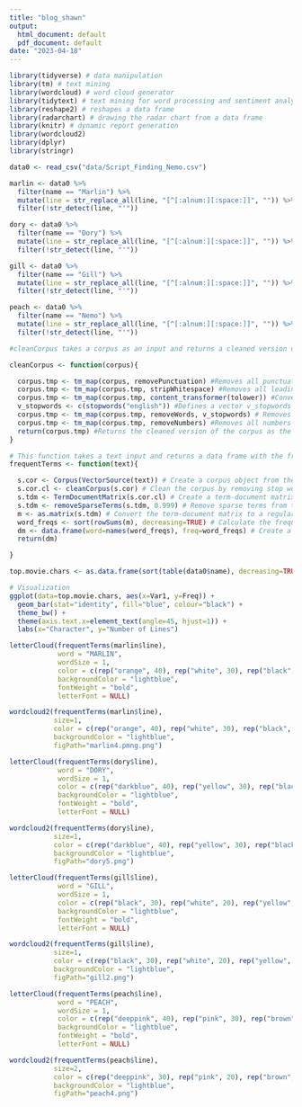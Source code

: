 ```yaml
---
title: "blog_shawn"
output:
  html_document: default
  pdf_document: default
date: "2023-04-18"
---
```


```r
library(tidyverse) # data manipulation
library(tm) # text mining
library(wordcloud) # word cloud generator
library(tidytext) # text mining for word processing and sentiment analysis
library(reshape2) # reshapes a data frame
library(radarchart) # drawing the radar chart from a data frame
library(knitr) # dynamic report generation
library(wordcloud2)
library(dplyr)
library(stringr)
```

```r
data0 <- read_csv("data/Script_Finding_Nemo.csv")
```

```r
marlin <- data0 %>%
  filter(name == "Marlin") %>% 
  mutate(line = str_replace_all(line, "[^[:alnum:][:space:]]", "")) %>%
  filter(!str_detect(line, "'"))

dory <- data0 %>%
  filter(name == "Dory") %>% 
  mutate(line = str_replace_all(line, "[^[:alnum:][:space:]]", "")) %>%
  filter(!str_detect(line, "'"))

gill <- data0 %>%
  filter(name == "Gill") %>% 
  mutate(line = str_replace_all(line, "[^[:alnum:][:space:]]", "")) %>%
  filter(!str_detect(line, "'"))

peach <- data0 %>%
  filter(name == "Nemo") %>% 
  mutate(line = str_replace_all(line, "[^[:alnum:][:space:]]", "")) %>%
  filter(!str_detect(line, "'"))
```

```r
#cleanCorpus takes a corpus as an input and returns a cleaned version of it:

cleanCorpus <- function(corpus){

  corpus.tmp <- tm_map(corpus, removePunctuation) #Removes all punctuation from the corpus and saves the result to a temporary variable. 
  corpus.tmp <- tm_map(corpus.tmp, stripWhitespace) #Removes all leading and trailing whitespace from the corpus and saves the result.
  corpus.tmp <- tm_map(corpus.tmp, content_transformer(tolower)) #Converts all text in the corpus to lowercase.
  v_stopwords <- c(stopwords("english")) #Defines a vector v_stopwords that contains the default English stop words that should be removed from the corpus.
  corpus.tmp <- tm_map(corpus.tmp, removeWords, v_stopwords) # Removes all stop words from the corpus.
  corpus.tmp <- tm_map(corpus.tmp, removeNumbers) #Removes all numbers from the corpus.
  return(corpus.tmp) #Returns the cleaned version of the corpus as the output of the function.
}
```

```r
# This function takes a text input and returns a data frame with the frequency count of the most common words in the text.
frequentTerms <- function(text){

  s.cor <- Corpus(VectorSource(text)) # Create a corpus object from the input text.
  s.cor.cl <- cleanCorpus(s.cor) # Clean the corpus by removing stop words and punctuation
  s.tdm <- TermDocumentMatrix(s.cor.cl) # Create a term-document matrix from the cleaned corpus.
  s.tdm <- removeSparseTerms(s.tdm, 0.999) # Remove sparse terms from the term-document matrix.
  m <- as.matrix(s.tdm) # Convert the term-document matrix to a regular matrix.
  word_freqs <- sort(rowSums(m), decreasing=TRUE) # Calculate the frequency count for each word in the matrix and sort them in descending order.
  dm <- data.frame(word=names(word_freqs), freq=word_freqs) # Create a data frame with the word and frequency count columns.
  return(dm)

}
```

```r
top.movie.chars <- as.data.frame(sort(table(data0$name), decreasing=TRUE))[1:20,]

# Visualization 
ggplot(data=top.movie.chars, aes(x=Var1, y=Freq)) +
  geom_bar(stat="identity", fill="blue", colour="black") +
  theme_bw() +
  theme(axis.text.x=element_text(angle=45, hjust=1)) +
  labs(x="Character", y="Number of Lines")
```

```r
letterCloud(frequentTerms(marlin$line), 
            word = "MARLIN", 
            wordSize = 1, 
            color = c(rep("orange", 40), rep("white", 30), rep("black", 1)),
            backgroundColor = "lightblue",
            fontWeight = "bold",
            letterFont = NULL)

wordcloud2(frequentTerms(marlin$line), 
           size=1,
           color = c(rep("orange", 40), rep("white", 30), rep("black", 1)),
           backgroundColor = "lightblue",
           figPath="marlin4.pmng.png")
```

```r
letterCloud(frequentTerms(dory$line), 
            word = "DORY", 
            wordSize = 1, 
            color = c(rep("darkblue", 40), rep("yellow", 30), rep("black", 1)),
            backgroundColor = "lightblue",
            fontWeight = "bold",
            letterFont = NULL)

wordcloud2(frequentTerms(dory$line), 
           size=1,
           color = c(rep("darkblue", 40), rep("yellow", 30), rep("black", 1)),
           backgroundColor = "lightblue",
           figPath="dory5.png")
```

```r
letterCloud(frequentTerms(gill$line), 
            word = "GILL", 
            wordSize = 1, 
            color = c(rep("black", 30), rep("white", 20), rep("yellow", 10)),
            backgroundColor = "lightblue",
            fontWeight = "bold",
            letterFont = NULL)

wordcloud2(frequentTerms(gill$line), 
           size=1,
           color = c(rep("black", 30), rep("white", 20), rep("yellow", 10)),
           backgroundColor = "lightblue",
           figPath="gill2.png")
```

```r
letterCloud(frequentTerms(peach$line), 
            word = "PEACH", 
            wordSize = 1, 
            color = c(rep("deeppink", 40), rep("pink", 30), rep("brown", 1)),
            backgroundColor = "lightblue",
            fontWeight = "bold",
            letterFont = NULL)

wordcloud2(frequentTerms(peach$line), 
           size=2,
           color = c(rep("deeppink", 30), rep("pink", 20), rep("brown", 10)),
           backgroundColor = "lightblue",
           figPath="peach4.png")
```

